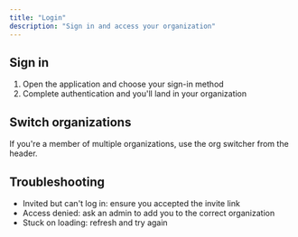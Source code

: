 ```yaml
---
title: "Login"
description: "Sign in and access your organization"
---
```


## Sign in

1. Open the application and choose your sign-in method
2. Complete authentication and you'll land in your organization

## Switch organizations

If you're a member of multiple organizations, use the org switcher from the header.

## Troubleshooting

- Invited but can't log in: ensure you accepted the invite link
- Access denied: ask an admin to add you to the correct organization
- Stuck on loading: refresh and try again

